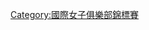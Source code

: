 {{Navbox
|name       = 國際女子俱樂部錦標賽
|title      = [[國際女子俱樂部錦標賽]]
|state      = {{{state|autocollapse}}}
|listclass  = hlist
|group1     = 賽季
|list1      =
* [[2012年國際女子俱樂部錦標賽|2012]]
* [[2013年國際女子俱樂部錦標賽|2013]]
* [[2014年國際女子俱樂部錦標賽|2014]]
}}<noinclude>
{{collapsible option}}
[[Category:國際女子俱樂部錦標賽]]
</noinclude>